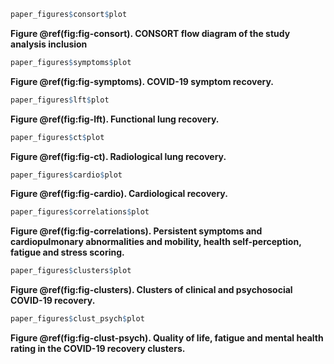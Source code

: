 ```{r fig-consort, fig.width = 3.543307083, fig.height = 4.330708657, fig.cap = 'CONSORT flow diagram of the study analysis inclusion'}

paper_figures$consort$plot

```

__Figure \@ref(fig:fig-consort). CONSORT flow diagram of the study analysis inclusion__



```{r fig-symptoms, fig.width = 7.086614166, fig.height = 8.267716527, fig.cap = 'COVID-19 symptom recovery.'}

paper_figures$symptoms$plot

```

__Figure \@ref(fig:fig-symptoms). COVID-19 symptom recovery.__



```{r fig-lft, fig.width = 7.086614166, fig.height = 8.267716527, fig.cap = 'Functional lung recovery.'}

paper_figures$lft$plot

```

__Figure \@ref(fig:fig-lft). Functional lung recovery.__



```{r fig-ct, fig.width = 7.086614166, fig.height = 7.086614166, fig.cap = 'Radiological lung recovery.'}

paper_figures$ct$plot

```

__Figure \@ref(fig:fig-ct). Radiological lung recovery.__



```{r fig-cardio, fig.width = 7.086614166, fig.height = 7.086614166, fig.cap = 'Cardiological recovery.'}

paper_figures$cardio$plot

```

__Figure \@ref(fig:fig-cardio). Cardiological recovery.__



```{r fig-correlations, fig.width = 7.086614166, fig.height = 7.6771653465, fig.cap = 'Persistent symptoms and cardiopulmonary abnormalities and mobility, health self-perception, fatigue and stress scoring.'}

paper_figures$correlations$plot

```

__Figure \@ref(fig:fig-correlations). Persistent symptoms and cardiopulmonary abnormalities and mobility, health self-perception, fatigue and stress scoring.__



```{r fig-clusters, fig.width = 7.086614166, fig.height = 8.661417314, fig.cap = 'Clusters of clinical and psychosocial COVID-19 recovery.'}

paper_figures$clusters$plot

```

__Figure \@ref(fig:fig-clusters). Clusters of clinical and psychosocial COVID-19 recovery.__



```{r fig-clust-psych, fig.width = 7.086614166, fig.height = 8.267716527, fig.cap = 'Quality of life, fatigue and mental health rating in the COVID-19 recovery clusters.'}

paper_figures$clust_psych$plot

```

__Figure \@ref(fig:fig-clust-psych). Quality of life, fatigue and mental health rating in the COVID-19 recovery clusters.__

